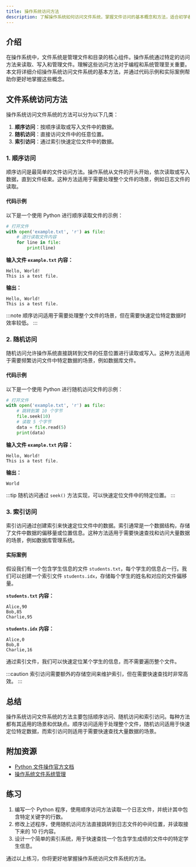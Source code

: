```yaml
---
title: 操作系统访问方法
description: 了解操作系统如何访问文件系统，掌握文件访问的基本概念和方法，适合初学者学习。
---
```


## 介绍

在操作系统中，文件系统是管理文件和目录的核心组件。操作系统通过特定的访问方法来读取、写入和管理文件。理解这些访问方法对于编程和系统管理至关重要。本文将详细介绍操作系统访问文件系统的基本方法，并通过代码示例和实际案例帮助你更好地掌握这些概念。

## 文件系统访问方法

操作系统访问文件系统的方法可以分为以下几类：

1. **顺序访问**：按顺序读取或写入文件中的数据。
2. **随机访问**：直接访问文件中的任意位置。
3. **索引访问**：通过索引快速定位文件中的数据。

### 1. 顺序访问

顺序访问是最简单的文件访问方法。操作系统从文件的开头开始，依次读取或写入数据，直到文件结束。这种方法适用于需要处理整个文件的场景，例如日志文件的读取。

#### 代码示例

以下是一个使用 Python 进行顺序读取文件的示例：

```python
# 打开文件
with open('example.txt', 'r') as file:
    # 逐行读取文件内容
    for line in file:
        print(line)
```

**输入文件 `example.txt` 内容：**
```
Hello, World!
This is a test file.
```

**输出：**
```
Hello, World!
This is a test file.
```

:::note
顺序访问适用于需要处理整个文件的场景，但在需要快速定位特定数据时效率较低。
:::

### 2. 随机访问

随机访问允许操作系统直接跳转到文件的任意位置进行读取或写入。这种方法适用于需要频繁访问文件中特定数据的场景，例如数据库文件。

#### 代码示例

以下是一个使用 Python 进行随机访问文件的示例：

```python
# 打开文件
with open('example.txt', 'r') as file:
    # 跳转到第 10 个字节
    file.seek(10)
    # 读取 5 个字节
    data = file.read(5)
    print(data)
```

**输入文件 `example.txt` 内容：**
```
Hello, World!
This is a test file.
```

**输出：**
```
World
```

:::tip
随机访问通过 `seek()` 方法实现，可以快速定位文件中的特定位置。
:::

### 3. 索引访问

索引访问通过创建索引来快速定位文件中的数据。索引通常是一个数据结构，存储了文件中数据的偏移量或位置信息。这种方法适用于需要快速查找和访问大量数据的场景，例如数据库管理系统。

#### 实际案例

假设我们有一个包含学生信息的文件 `students.txt`，每个学生的信息占一行。我们可以创建一个索引文件 `students.idx`，存储每个学生的姓名和对应的文件偏移量。

**`students.txt` 内容：**
```
Alice,90
Bob,85
Charlie,95
```

**`students.idx` 内容：**
```
Alice,0
Bob,8
Charlie,16
```

通过索引文件，我们可以快速定位某个学生的信息，而不需要遍历整个文件。

:::caution
索引访问需要额外的存储空间来维护索引，但在需要快速查找时非常高效。
:::

## 总结

操作系统访问文件系统的方法主要包括顺序访问、随机访问和索引访问。每种方法都有其适用的场景和优缺点。顺序访问适用于处理整个文件，随机访问适用于快速定位特定数据，而索引访问则适用于需要快速查找大量数据的场景。

## 附加资源

- [Python 文件操作官方文档](https://docs.python.org/3/tutorial/inputoutput.html#reading-and-writing-files)
- [操作系统文件系统管理](https://en.wikipedia.org/wiki/File_system)

## 练习

1. 编写一个 Python 程序，使用顺序访问方法读取一个日志文件，并统计其中包含特定关键字的行数。
2. 修改上述程序，使用随机访问方法直接跳转到日志文件的中间位置，并读取接下来的 10 行内容。
3. 设计一个简单的索引系统，用于快速查找一个包含学生成绩的文件中的特定学生信息。

通过以上练习，你将更好地掌握操作系统访问文件系统的方法。
